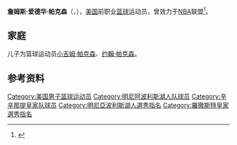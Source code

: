 {{noteTA|G1=NBA}}
{{Infobox NBA Player
| name         = 老吉姆·帕克森<br/>{{lang|en|Jim Paxson, Sr.}}
| number       = 11
| position     = 得分后卫，小前锋     
| birth_date   = {{Birth date|1932|12|19}}
| birth_place  = 
| death_date   = {{Death date|2014|10|28}}
| death_place  = 
| nationality  = {{USA}}
| height_ft    = 6 
| height_in    = 6
| weight_lb    = 200
| highschool   = Catholic Central in Springfield, Ohio
| college      = University of Dayton 
| draft =
| draft_year   = 1956
| draft_round  = 1
| draft_pick   = 3
| draft_team   = [[明尼阿波利斯湖人|明尼阿波利斯湖人]]
| career_start = 1956
| career_end   = 1958
| teams        = <!-- 效力過球隊 -->
| coach        = <!-- 執教過球隊 -->
| highlights   = <!-- 生涯焦點與獲得獎項 -->
| stat1label   = 
| stat1value   = 
| stat2label   = 
| stat2value   = 
| stat3label   = 
| stat3value   = 
| letter       = 
| bbr          = 
| profile      = 
| HOF          = <!-- 名人堂 -->
| HOF_player   = <!-- 球員名人堂 -->
| HOF_coach    = <!-- 教練名人堂 -->
}}

'''詹姆斯·爱德华·帕克森'''（{{lang-en|James Edward Paxson}}，{{Bd|1932年|12月19日|2014年|10月28日|catIdx=Paxson}}），[[美国|美国]]前职业[[篮球|篮球]]运动员，曾效力于[[NBA|NBA]]联盟<ref>{{Cite web|url=http://www.basketball-reference.com/players/p/paxsoji01.html|title=老吉姆·帕克森|accessdate=2016-04-25|author=|date=|publisher=|archive-date=2021-02-27|archive-url=https://web.archive.org/web/20210227221434/https://www.basketball-reference.com/players/p/paxsoji01.html|dead-url=no}}</ref>。

== 家庭 ==
儿子为篮球运动员[[小吉姆·帕克森|小吉姆·帕克森]]、[[约翰·帕克森|约翰·帕克森]]。

== 参考资料 ==
{{reflist}}

{{1954 NBA Draft}}
{{1956 NBA Draft}}

{{Authority control}}
{{DEFAULTSORT:Paxson, Jim}}
[[Category:美国男子篮球运动员|Category:美国男子篮球运动员]]
[[Category:明尼阿波利斯湖人队球员|Category:明尼阿波利斯湖人队球员]]
[[Category:辛辛那提皇家队球员|Category:辛辛那提皇家队球员]]
[[Category:明尼亞波利斯湖人選秀指名|Category:明尼亞波利斯湖人選秀指名]]
[[Category:羅徹斯特皇家選秀指名|Category:羅徹斯特皇家選秀指名]]

{{Basketball-player-stub}}